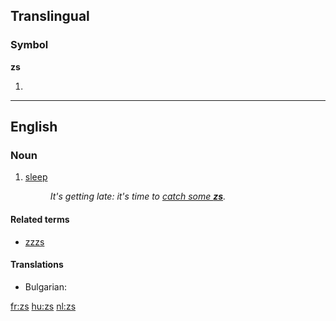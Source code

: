 {{also|Zs|Z's|z's}}
==Translingual==
===Symbol===
'''zs'''

# {{SI-unit-abb|zepto|second|[[time]]}}

----

==English==

===Noun===
{{en-plural noun}}

# {{slang|in cartoons}} [[sleep]]
#: ''It's getting late: it's time to [[catch some zs|catch some '''zs''']].''

====Related terms====
* [[zzzs]]

====Translations====
{{trans-top|slang: sleep}}
* Bulgarian: {{t+|bg|сън|m}}
{{trans-mid}}
{{trans-bottom}}

[[fr:zs]]
[[hu:zs]]
[[nl:zs]]